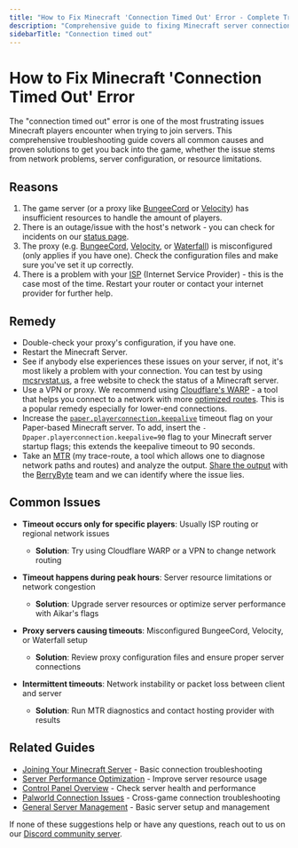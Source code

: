 ---
title: "How to Fix Minecraft 'Connection Timed Out' Error - Complete Troubleshooting Guide"
description: "Comprehensive guide to fixing Minecraft server connection timeout errors. Learn causes, solutions, and prevention methods for network connectivity issues, server resource problems, and ISP-related timeouts."
sidebarTitle: "Connection timed out"
---

# How to Fix Minecraft 'Connection Timed Out' Error

The "connection timed out" error is one of the most frustrating issues Minecraft players encounter when trying to join servers. This comprehensive troubleshooting guide covers all common causes and proven solutions to get you back into the game, whether the issue stems from network problems, server configuration, or resource limitations.

## Reasons

1. The game server (or a proxy like [BungeeCord](https://www.spigotmc.org/wiki/bungeecord/) or [Velocity](https://papermc.io/software/velocity)) has insufficient
   resources to handle the amount of players.
2. There is an outage/issue with the host's network - you can check for incidents on our
   [status page](https://status.berrybyte.net/).
3. The proxy (e.g. [BungeeCord](https://www.spigotmc.org/wiki/bungeecord/), [Velocity](https://papermc.io/software/velocity), or [Waterfall](https://papermc.io/software/waterfall)) is misconfigured (only applies if you
   have one). Check the configuration files and make sure you've set it up correctly.
4. There is a problem with your
   [ISP](https://en.wikipedia.org/wiki/Internet_service_provider) (Internet Service Provider) - this is the
   case most of the time. Restart your router or contact your internet provider for further help.

## Remedy

- Double-check your proxy's configuration, if you have one.
- Restart the Minecraft Server.
- See if anybody else experiences these issues on your server, if not, it's most
  likely a problem with your connection. You can test by using [mcsrvstat.us](https://mcsrvstat.us), a free website to check the status of a Minecraft server.
- Use a VPN or proxy. We recommend using [Cloudflare's WARP](https://1.1.1.1/) - a tool that helps you connect to a network with more [optimized routes](https://www.cloudflare.com/en-gb/learning/network-layer/what-is-routing/). This is a popular remedy especially for lower-end connections.
- Increase the [`paper.playerconnection.keepalive`](https://docs.papermc.io/paper/reference/system-properties#paperplayerconnectionkeepalive)
  timeout flag on your Paper-based Minecraft server. To add, insert the  `-Dpaper.playerconnection.keepalive=90` flag to your Minecraft server startup flags; this extends the keepalive timeout to 90 seconds.
- Take an [MTR](https://www.cloudflare.com/learning/network-layer/what-is-mtr/) (my trace-route, a tool which allows one to diagnose network paths and routes) and analyze the output. [Share the output](https://berrybyte.net/tickets) with the [BerryByte](https://berrybyte.net/) team and we can identify where the issue lies.


## Common Issues

- **Timeout occurs only for specific players**: Usually ISP routing or regional network issues
  - **Solution**: Try using Cloudflare WARP or a VPN to change network routing

- **Timeout happens during peak hours**: Server resource limitations or network congestion
  - **Solution**: Upgrade server resources or optimize server performance with Aikar's flags

- **Proxy servers causing timeouts**: Misconfigured BungeeCord, Velocity, or Waterfall setup
  - **Solution**: Review proxy configuration files and ensure proper server connections

- **Intermittent timeouts**: Network instability or packet loss between client and server
  - **Solution**: Run MTR diagnostics and contact hosting provider with results

## Related Guides

- [Joining Your Minecraft Server](/games/minecraft/join-server) - Basic connection troubleshooting
- [Server Performance Optimization](/games/minecraft/aikars-flags) - Improve server resource usage
- [Control Panel Overview](/panel/overview) - Check server health and performance
- [Palworld Connection Issues](/games/palworld/join-server) - Cross-game connection troubleshooting
- [General Server Management](/quickstart) - Basic server setup and management

If none of these suggestions help or have any questions, reach out to us on our [Discord community server](https://berrybyte.net/discord).